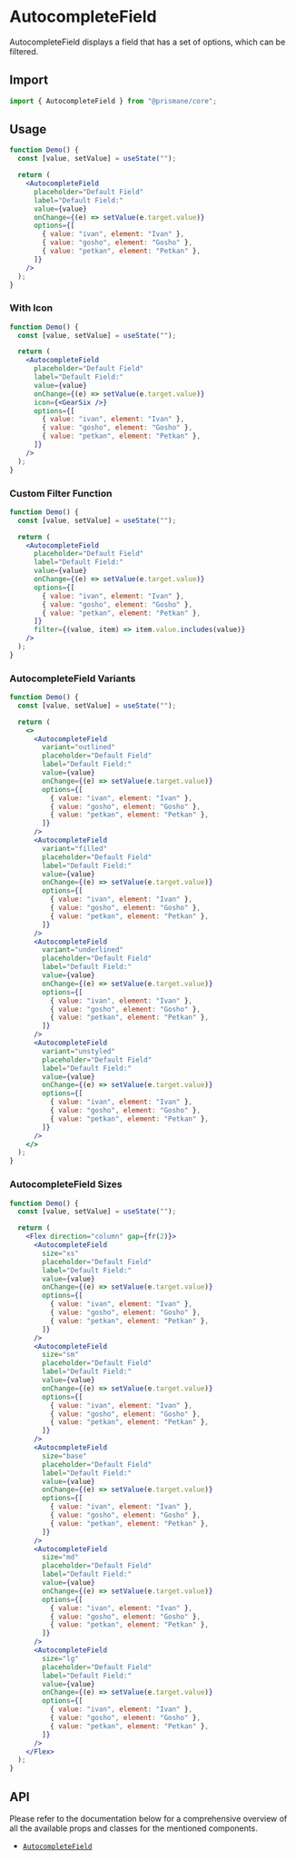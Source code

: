 # AutocompleteField

AutocompleteField displays a field that has a set of options, which can be filtered.

## Import

```js
import { AutocompleteField } from "@prismane/core";
```

## Usage

```jsx
function Demo() {
  const [value, setValue] = useState("");

  return (
    <AutocompleteField
      placeholder="Default Field"
      label="Default Field:"
      value={value}
      onChange={(e) => setValue(e.target.value)}
      options={[
        { value: "ivan", element: "Ivan" },
        { value: "gosho", element: "Gosho" },
        { value: "petkan", element: "Petkan" },
      ]}
    />
  );
}
```

### With Icon

```jsx
function Demo() {
  const [value, setValue] = useState("");

  return (
    <AutocompleteField
      placeholder="Default Field"
      label="Default Field:"
      value={value}
      onChange={(e) => setValue(e.target.value)}
      icon={<GearSix />}
      options={[
        { value: "ivan", element: "Ivan" },
        { value: "gosho", element: "Gosho" },
        { value: "petkan", element: "Petkan" },
      ]}
    />
  );
}
```

### Custom Filter Function

```jsx
function Demo() {
  const [value, setValue] = useState("");

  return (
    <AutocompleteField
      placeholder="Default Field"
      label="Default Field:"
      value={value}
      onChange={(e) => setValue(e.target.value)}
      options={[
        { value: "ivan", element: "Ivan" },
        { value: "gosho", element: "Gosho" },
        { value: "petkan", element: "Petkan" },
      ]}
      filter={(value, item) => item.value.includes(value)}
    />
  );
}
```

### AutocompleteField Variants

```jsx
function Demo() {
  const [value, setValue] = useState("");

  return (
    <>
      <AutocompleteField
        variant="outlined"
        placeholder="Default Field"
        label="Default Field:"
        value={value}
        onChange={(e) => setValue(e.target.value)}
        options={[
          { value: "ivan", element: "Ivan" },
          { value: "gosho", element: "Gosho" },
          { value: "petkan", element: "Petkan" },
        ]}
      />
      <AutocompleteField
        variant="filled"
        placeholder="Default Field"
        label="Default Field:"
        value={value}
        onChange={(e) => setValue(e.target.value)}
        options={[
          { value: "ivan", element: "Ivan" },
          { value: "gosho", element: "Gosho" },
          { value: "petkan", element: "Petkan" },
        ]}
      />
      <AutocompleteField
        variant="underlined"
        placeholder="Default Field"
        label="Default Field:"
        value={value}
        onChange={(e) => setValue(e.target.value)}
        options={[
          { value: "ivan", element: "Ivan" },
          { value: "gosho", element: "Gosho" },
          { value: "petkan", element: "Petkan" },
        ]}
      />
      <AutocompleteField
        variant="unstyled"
        placeholder="Default Field"
        label="Default Field:"
        value={value}
        onChange={(e) => setValue(e.target.value)}
        options={[
          { value: "ivan", element: "Ivan" },
          { value: "gosho", element: "Gosho" },
          { value: "petkan", element: "Petkan" },
        ]}
      />
    </>
  );
}
```

### AutocompleteField Sizes

```jsx
function Demo() {
  const [value, setValue] = useState("");

  return (
    <Flex direction="column" gap={fr(2)}>
      <AutocompleteField
        size="xs"
        placeholder="Default Field"
        label="Default Field:"
        value={value}
        onChange={(e) => setValue(e.target.value)}
        options={[
          { value: "ivan", element: "Ivan" },
          { value: "gosho", element: "Gosho" },
          { value: "petkan", element: "Petkan" },
        ]}
      />
      <AutocompleteField
        size="sm"
        placeholder="Default Field"
        label="Default Field:"
        value={value}
        onChange={(e) => setValue(e.target.value)}
        options={[
          { value: "ivan", element: "Ivan" },
          { value: "gosho", element: "Gosho" },
          { value: "petkan", element: "Petkan" },
        ]}
      />
      <AutocompleteField
        size="base"
        placeholder="Default Field"
        label="Default Field:"
        value={value}
        onChange={(e) => setValue(e.target.value)}
        options={[
          { value: "ivan", element: "Ivan" },
          { value: "gosho", element: "Gosho" },
          { value: "petkan", element: "Petkan" },
        ]}
      />
      <AutocompleteField
        size="md"
        placeholder="Default Field"
        label="Default Field:"
        value={value}
        onChange={(e) => setValue(e.target.value)}
        options={[
          { value: "ivan", element: "Ivan" },
          { value: "gosho", element: "Gosho" },
          { value: "petkan", element: "Petkan" },
        ]}
      />
      <AutocompleteField
        size="lg"
        placeholder="Default Field"
        label="Default Field:"
        value={value}
        onChange={(e) => setValue(e.target.value)}
        options={[
          { value: "ivan", element: "Ivan" },
          { value: "gosho", element: "Gosho" },
          { value: "petkan", element: "Petkan" },
        ]}
      />
    </Flex>
  );
}
```

## API

Please refer to the documentation below for a comprehensive overview of all the available props and classes for the mentioned components.

- [`AutocompleteField`](/docs/components-api/autocomplete-field-api)
